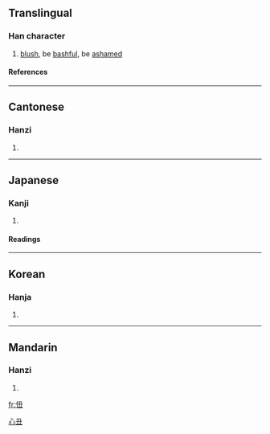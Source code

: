 ==Translingual==
===Han character===
{{Han char|rn=61|rad=心|as=04|sn=7|four=9701<sub>5</sub>|canj=心弓土 (PNG)}}
# [[blush]], be [[bashful]], be [[ashamed]]
====References====
{{Han ref|kx=0378.270|dkj=10397|dj=0706.260|hdz=42279.010|uh=5FF8|ud=24568|bh=A7D7|bd=42967}}
----
==Cantonese==
===Hanzi===
{{yue-hanzi|jyut=|y=nuk6}}
# {{defn|Cantonese}}
----
==Japanese==
===Kanji===
{{ja-kanji|grade=|rs=心04}}
# {{defn|Japanese}} 
====Readings====
{{ja-readings|on=[[じく]] (jiku), [[じゅう]] (jū)|kun=[[はじる]] (hajiru)}}
----
==Korean==
===Hanja===
{{ko-hanja|hangeul=뉴>유|eumhun=|rv=nyu>yu|mr=nyu>yu|y=nyu>yu}}
# {{defn|Korean}}






[[Category:Korean hanja|心丑]]
----
==Mandarin==
===Hanzi===
{{cmn-hanzi|pin=[[niǔ]] ([[niu3]])|wg=niu<sup>3</sup>}}
# {{defn|Mandarin}}

[[fr:忸]]